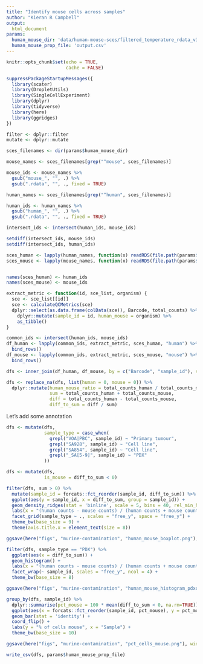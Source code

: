```yaml
---
title: "Identify mouse cells across samples"
author: "Kieran R Campbell"
output:
  html_document
params:
  human_mouse_dir: 'data/human-mouse-sces/filtered_temperature_rdata_v3'
  human_mouse_prop_file: 'output.csv'
---
```


```r
knitr::opts_chunk$set(echo = TRUE,
                      cache = FALSE)

suppressPackageStartupMessages({
  library(scater)
  library(DropletUtils)
  library(SingleCellExperiment)
  library(dplyr)
  library(tidyverse)
  library(here)
  library(ggridges)
})

filter <- dplyr::filter
mutate <- dplyr::mutate
```

```r
sces_filenames <- dir(params$human_mouse_dir)

mouse_names <- sces_filenames[grep("^mouse", sces_filenames)] 

mouse_ids <- mouse_names %>% 
  gsub("mouse_", "", .) %>% 
  gsub(".rdata", "", ., fixed = TRUE)

human_names <- sces_filenames[grep("^human", sces_filenames)] 

human_ids <- human_names %>% 
  gsub("human_", "", .) %>% 
  gsub(".rdata", "", ., fixed = TRUE)

intersect_ids <- intersect(human_ids, mouse_ids)

setdiff(intersect_ids, mouse_ids)
setdiff(intersect_ids, human_ids)
```



```r
sces_human <- lapply(human_names, function(x) readRDS(file.path(params$human_mouse_dir, x)))
sces_mouse <- lapply(mouse_names, function(x) readRDS(file.path(params$human_mouse_dir, x)))


names(sces_human) <- human_ids
names(sces_mouse) <- mouse_ids
```


```r
extract_metric <- function(id, sce_list, organism) {
  sce <- sce_list[[id]]
  sce <- calculateQCMetrics(sce)
  dplyr::select(as.data.frame(colData(sce)), Barcode, total_counts) %>% 
    dplyr::mutate(sample_id = id, human_mouse = organism) %>% 
    as_tibble()
}

common_ids <- intersect(human_ids, mouse_ids)
df_human <- lapply(common_ids, extract_metric, sces_human, "human") %>% 
  bind_rows()
df_mouse <- lapply(common_ids, extract_metric, sces_mouse, "mouse") %>% 
  bind_rows()
```


```r
dfs <- inner_join(df_human, df_mouse, by = c("Barcode", "sample_id"), suffix = c("_human", "_mouse"))
```




```r
dfs <- replace_na(dfs, list(human = 0, mouse = 0)) %>% 
  dplyr::mutate(human_mouse_ratio = total_counts_human / total_counts_mouse,
                sum = total_counts_human + total_counts_mouse, 
                diff = total_counts_human - total_counts_mouse,
                diff_to_sum = diff / sum)
```

Let's add some annotation

```r
dfs <- mutate(dfs,
              sample_type = case_when(
                grepl("VOA|PBC", sample_id) ~ "Primary tumour",
                grepl("SA928", sample_id) ~ "Cell line",
                grepl("SA854", sample_id) ~ "Cell line",
                grepl("_SA[5-9]", sample_id) ~ "PDX"
              ))
```

```r
dfs <- mutate(dfs,
              is_mouse = diff_to_sum < 0)
```



```r
filter(dfs, sum > 0) %>% 
  mutate(sample_id = forcats::fct_reorder(sample_id, diff_to_sum)) %>% 
  ggplot(aes(y = sample_id, x = diff_to_sum, group = sample_id)) + 
  geom_density_ridges(stat = 'binline', scale = 5, bins = 40, rel_min_height = 0.0005) +
  labs(x = "(human counts - mouse counts) / (human counts + mouse counts)", y = "Sample") +
  facet_grid(sample_type ~ ., scales = "free_y", space = "free_y") +
  theme_bw(base_size = 9) +
  theme(axis.title.x = element_text(size = 8))

ggsave(here("figs", "murine-contamination", "human_mouse_boxplot.png"), width = 5, height = 8)
```


```r
filter(dfs, sample_type == "PDX") %>% 
  ggplot(aes(x = diff_to_sum)) + 
  geom_histogram() +
  labs(x = "(human counts - mouse counts) / (human counts + mouse counts)", y = "# cells") +
  facet_wrap(~ sample_id, scales = "free_y", ncol = 4) +
  theme_bw(base_size = 8)

ggsave(here("figs", "murine-contamination", "human_mouse_histogram_pdxonly.png"), width = 8, height = 5)
```


```r
group_by(dfs, sample_id) %>% 
  dplyr::summarise(pct_mouse = 100 * mean(diff_to_sum < 0, na.rm=TRUE)) %>% 
  ggplot(aes(x = forcats::fct_reorder(sample_id, pct_mouse), y = pct_mouse)) +
  geom_bar(stat = 'identity') +
  coord_flip() +
  labs(y = "% of cells mouse", x = "Sample") +
  theme_bw(base_size = 10)

ggsave(here("figs", "murine-contamination", "pct_cells_mouse.png"), width = 5, height = 8)
```

```r
write_csv(dfs, params$human_mouse_prop_file)
```


